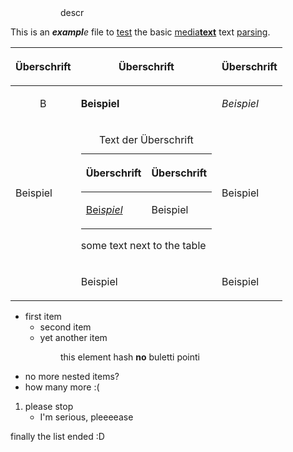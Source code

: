 :: descr


{{Hauptartikel}}
This is an '''''e''xam''pl'''e'' file to [[test]] the basic [[mediawiki (language)|media'''text''']] text [https://parsing.com parsing].

{| class="wikitable"
|-
! Überschrift !! Überschrift !! Überschrift
|-
| align="center" | B || '''Beispiel''' || ''Beispiel''
|-
| Beispiel ||
{| class="wikitable"
|+ Text der Überschrift
|-
! Überschrift !! Überschrift
|-
| [http://example.com Bei''spiel''] || Beispiel
|}
some text next to the table
| Beispiel
|-
|
| Beispiel || Beispiel
|}

* first item
** second item
** yet another item
:: this element hash '''no''' buletti pointi
* no more nested items?
* how many more :(
# please stop
#* I'm serious, pleeeease


finally the list ended :D